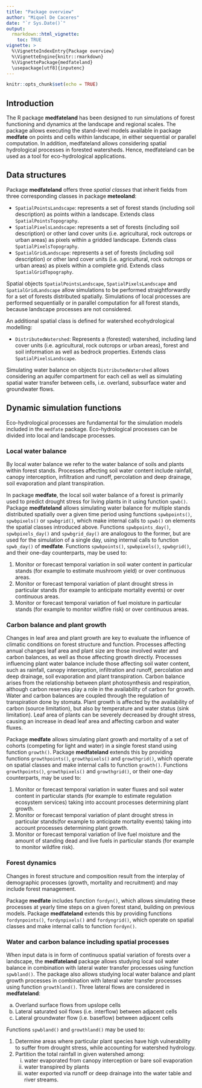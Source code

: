 ```yaml
---
title: "Package overview"
author: "Miquel De Caceres"
date: "`r Sys.Date()`"
output: 
  rmarkdown::html_vignette:
    toc: TRUE
vignette: >
  %\VignetteIndexEntry{Package overview}
  %\VignetteEngine{knitr::rmarkdown}
  %\VignettePackage{medfateland}
  \usepackage[utf8]{inputenc}
---
```


```r
knitr::opts_chunk$set(echo = TRUE)
```

## Introduction

The R package **medfateland** has been designed to run simulations of forest functioning and dynamics at the landscape and regional scales. The package allows executing the stand-level models available in package **medfate** on points and cells within landscape, in either sequential or parallel computation. In addition, medfateland allows considering spatial hydrological processes in forested watersheds. Hence, medfateland can be used as a tool for eco-hydrological applications.   

## Data structures

Package **medfateland** offers three *spatial classes* that inherit fields from three corresponding classes in package **meteoland**:

* `SpatialPointsLandscape`: represents a set of forest stands (including soil description) as points within a landscape. Extends class `SpatialPointsTopography`.
* `SpatialPixelsLandscape`: represents a set of forests (including soil description) or other land cover units (i.e. agricultural, rock outcrops or urban areas) as pixels within a gridded landscape. Extends class `SpatialPixelsTopography`.
* `SpatialGridLandscape`: represents a set of forests (including soil description) or other land cover units (i.e. agricultural, rock outcrops or urban areas) as pixels within a complete grid. Extends class `SpatialGridTopography`.

Spatial objects `SpatialPointsLandscape`, `SpatialPixelsLandscape` and `SpatialGridLandscape` allow simulations to be performed straightforwardly for a set of forests distributed spatially. Simulations of local processes are performed sequentially or in parallel computation for all forest stands, because landscape processes are not considered. 

An additional spatial class is defined for watershed ecohydrological modelling:

* `DistributedWatershed`: Represents a (forested) watershed, including land cover units (i.e. agricultural, rock outcrops or urban areas), forest and soil information as well as bedrock properties. Extends class `SpatialPixelsLandscape`.

Simulating water balance on objects `DistributedWatershed` allows considering an aquifer compartment for each cell as well as simulating spatial water transfer between cells, i.e. overland, subsurface water and groundwater flows.

## Dynamic simulation functions

Eco-hydrological processes are fundamental for the simulation models included in the `medfate` package. Eco-hydrological processes can be divided into local and landscape processes. 

### Local water balance 

By local water balance we refer to the water balance of soils and plants within forest stands. Processes affecting soil water content include rainfall, canopy interception, infiltration and runoff, percolation and deep drainage, soil evaporation and plant transpiration. 

In package **medfate**, the local soil water balance of a forest is primarily used to predict drought stress for living plants in it using function  `spwb()`. Package **medfateland**  allows simulating water balance for multiple stands distributed spatially over a given time period using functions `spwbpoints()`, `spwbpixels()` or `spwbgrid()`, which make internal calls to `spwb()` on elements the spatial classes introduced above. Functions `spwbpoints_day()`, `spwbpixels_day()` and `spwbgrid_day()` are analogous to the former, but are used for the simulation of a single day, using internal calls to function `spwb_day()` of **medfate**. Functions `spwbpoints()`, `spwbpixels()`, `spwbgrid()`, and their one-day counterparts, may be used to:

1. Monitor or forecast temporal variation in soil water content in particular stands (for example to estimate mushroom yield) or over continuous areas.
2. Monitor or forecast temporal variation of plant drought stress in particular stands (for example to anticipate mortality events) or over continuous areas.
3. Monitor or forecast temporal variation of fuel moisture in particular stands (for example to monitor wildfire risk) or over continuous areas.


### Carbon balance and plant growth

Changes in leaf area and plant growth are key to evaluate the influence of climatic conditions on forest structure and function. Processes affecting annual changes leaf area and plant size are those involved water and carbon balances, as well as those affecting growth directly. Processes influencing plant water balance include those affecting soil water content, such as rainfall, canopy interception, infiltration and runoff, percolation and deep drainage, soil evaporation and plant transpiration. Carbon balance arises from the relationship between plant photosynthesis and respiration, although carbon reserves play a role in the availability of carbon for growth. Water and carbon balances are coupled through the regulation of transpiration done by stomata. Plant growth is affected by the availability of carbon (source limitation), but also by temperature and water status (sink limitation). Leaf area of plants can be severely decreased by drought stress, causing an increase in dead leaf area and affecting carbon and water fluxes. 

Package **medfate** allows simulating plant growth and mortality of a set of cohorts (competing for light and water) in a single forest stand using function `growth()`. Package **medfateland** extends this by providing functions `growthpoints()`, `growthpixels()` and `growthgrid()`, which operate on spatial classes and make internal calls to function `growth()`. Functions `growthpoints()`, `growthpixels()` and `growthgrid()`, or their one-day counterparts, may be used to:

1. Monitor or forecast temporal variation in water fluxes and soil water content in particular stands (for example to estimate regulation ecosystem services) taking into account processes determining plant growth.
2. Monitor or forecast temporal variation of plant drought stress in particular stands(for example to anticipate mortality events) taking into account processes determining plant growth.
3. Monitor or forecast temporal variation of live fuel moisture and the amount of standing dead and live fuels in particular stands (for example to monitor wildfire risk).


### Forest dynamics

Changes in forest structure and composition result from the interplay of demographic processes (growth, mortality and recruitment) and may include forest management. 

Package **medfate** includes function `fordyn()`, which allows simulating these processes at yearly time steps on a given forest stand, building on previous models. Package **medfateland** extends this by providing functions `fordynpoints()`, `fordynpixels()` and `fordyngrid()`, which operate on spatial classes and make internal calls to function `fordyn()`.

### Water and carbon balance including spatial processes

When input data is in form of continuous spatial variation of forests over a landscape, the **medfateland** package allows studying local soil water balance in combination with lateral water transfer processes using function `spwbland()`. The package also allows studying local water balance and plant growth processes in combination with lateral water transfer processes using function `growthland()`. Three lateral flows are considered in **medfateland**:

  a. Overland surface flows from upslope cells
  b. Lateral saturated soil flows (i.e. interflow) between adjacent cells
  c. Lateral groundwater flow (i.e. baseflow) between adjacent cells

Functions `spwbland()` and `growthland()` may be used to:

1. Determine areas where particular plant species have high vulnerability to suffer from drought stress, while accounting for watershed hydrology.
2. Partition the total rainfall in given watershed among: 
   i) water evaporated from canopy interception or bare soil evaporation
   ii) water transpired by plants
   iii) water exported via runoff or deep drainage into the water table and river streams.
